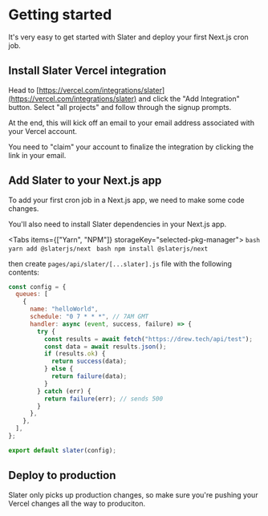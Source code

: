 
# Getting started

It's very easy to get started with Slater and deploy your first Next.js cron job.

## Install Slater Vercel integration

Head to [https://vercel.com/integrations/slater](https://vercel.com/integrations/slater) and click the "Add Integration" button. Select "all projects" and follow through the signup prompts.

At the end, this will kick off an email to your email address associated with your Vercel account.

You need to "claim" your account to finalize the integration by clicking the link in your email.

## Add Slater to your Next.js app

To add your first cron job in a Next.js app, we need to make some code changes.

You'll also need to install Slater dependencies in your Next.js app.

<Tabs items={["Yarn", "NPM"]} storageKey="selected-pkg-manager">
  <Tab>
    ```bash 
    yarn add @slaterjs/next
    ```
    </Tab>
  <Tab>
    ```bash
    npm install @slaterjs/next
    ```
  </Tab>
</Tabs>

then create `pages/api/slater/[...slater].js` file with the following contents:

```js filename="[...slater].js"
const config = {
  queues: [
    {
      name: "helloWorld",
      schedule: "0 7 * * *", // 7AM GMT
      handler: async (event, success, failure) => {
        try {
          const results = await fetch("https://drew.tech/api/test");
          const data = await results.json();
          if (results.ok) {
            return success(data);
          } else {
            return failure(data);
          }
        } catch (err) {
          return failure(err); // sends 500
        }
      },
    },
  ],
};

export default slater(config);
```

## Deploy to production

Slater only picks up production changes, so make sure you're pushing your Vercel changes all the way to produciton.
